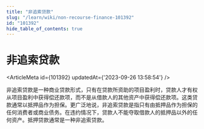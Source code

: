 ```yaml
---
title: "非追索贷款"
slug: "/learn/wiki/non-recourse-finance-101392"
id: "101392"
hide_table_of_contents: true
---
```



# 非追索贷款

<ArticleMeta id={101392} updatedAt={'2023-09-26 13:58:54'} />
<div className='border-solid border-b border-t-0 my-4 border-[var(--ifm-color-gray-300)]' />

非追索贷款是一种商业贷款形式，只有在贷款所资助的项目盈利时，贷款人才有权从项目盈利中获得偿还款项，而不是从借款人的其他资产中获得偿还款项。这类贷款通常以抵押品作为担保。更广泛地说，非追索贷款是指只有由抵押品作为担保的任何消费者或商业债务。在违约情况下，贷款人不能夺取借款人的抵押品以外的任何资产。抵押贷款通常是一种非追索贷款。
